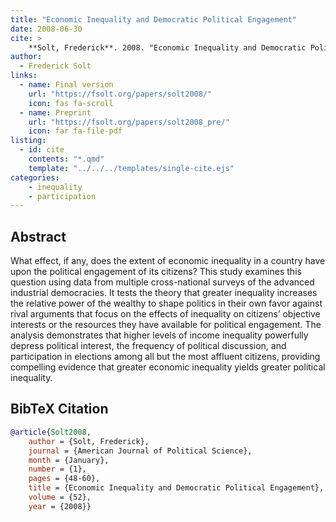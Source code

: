 ```yaml
---
title: "Economic Inequality and Democratic Political Engagement"
date: 2008-06-30
cite: >
    **Solt, Frederick**. 2008. "Economic Inequality and Democratic Political Engagement." _American Journal of Political Science_ 52(1):48-60. _American Journal of Political Science_ 52(1):48-60.
author:
  - Frederick Solt
links:
  - name: Final version
    url: "https://fsolt.org/papers/solt2008/"
    icon: fas fa-scroll
  - name: Preprint
    url: "https://fsolt.org/papers/solt2008_pre/"
    icon: far fa-file-pdf
listing:
  - id: cite
    contents: "*.qmd"
    template: "../../../templates/single-cite.ejs"
categories:
    - inequality
    - participation
---
```


:::{#cite}
:::

## Abstract
What effect, if any, does the extent of economic inequality in a country have upon the political engagement of its citizens? This study examines this question using data from multiple cross-national surveys of the advanced industrial democracies. It tests the theory that greater inequality increases the relative power of the wealthy to shape politics in their own favor against rival arguments that focus on the effects of inequality on citizens' objective interests or the resources they have available for political engagement. The analysis demonstrates that higher levels of income inequality powerfully depress political interest, the frequency of political discussion, and participation in elections among all but the most affluent citizens, providing compelling evidence that greater economic inequality yields greater political inequality.

## BibTeX Citation
```bibtex
@article{Solt2008,
	author = {Solt, Frederick},
	journal = {American Journal of Political Science},
	month = {January},
	number = {1},
	pages = {48-60},
	title = {Economic Inequality and Democratic Political Engagement},
	volume = {52},
	year = {2008}}
```